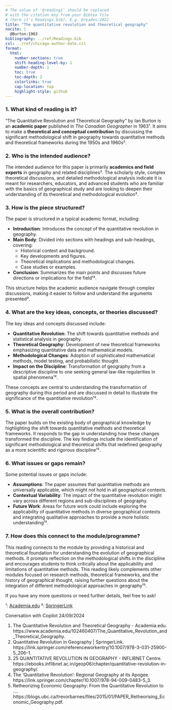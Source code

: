 ---
# The value of '@reading1' should be replaced
# with the citation key from your Bibtex file
# (here it's Readings.bib). E.g. @reades:2022
title: "The quantitative revolution and theoretical geography"
nocite: |
  @Burton:1963
bibliography: ../ref/Readings.bib
csl: ../ref/chicago-author-date.csl
format: 
  html: 
    number-sections: true
    shift-heading-level-by: 1
    number-depth: 1
    toc: true
    toc-depth: 2
    colorlinks: true
    cap-location: top
    highlight-style: github
---

### 1. What kind of reading is it?

"The Quantitative Revolution and Theoretical Geography" by Ian Burton is an **academic paper** published in *The Canadian Geographer* in 1963¹. It aims to make a **theoretical and conceptual contribution** by discussing the significant methodological shift in geography towards quantitative methods and theoretical frameworks during the 1950s and 1960s².

### 2. Who is the intended audience?

The intended audience for this paper is primarily **academics and field experts** in geography and related disciplines². The scholarly style, complex theoretical discussions, and detailed methodological analysis indicate it is meant for researchers, educators, and advanced students who are familiar with the basics of geographical study and are looking to deepen their understanding of its theoretical and methodological evolution².

### 3. How is the piece structured?

The paper is structured in a typical academic format, including:

- **Introduction**: Introduces the concept of the quantitative revolution in geography.
- **Main Body**: Divided into sections with headings and sub-headings, covering:
  - Historical context and background.
  - Key developments and figures.
  - Theoretical implications and methodological changes.
  - Case studies or examples.
- **Conclusion**: Summarizes the main points and discusses future directions or implications for the field¹².

This structure helps the academic audience navigate through complex discussions, making it easier to follow and understand the arguments presented².

### 4. What are the key ideas, concepts, or theories discussed?

The key ideas and concepts discussed include:

- **Quantitative Revolution**: The shift towards quantitative methods and statistical analysis in geography.
- **Theoretical Geography**: Development of new theoretical frameworks emphasizing quantitative data and mathematical models.
- **Methodological Changes**: Adoption of sophisticated mathematical methods, model testing, and probabilistic thought.
- **Impact on the Discipline**: Transformation of geography from a descriptive discipline to one seeking general law-like regularities in spatial phenomena¹².

These concepts are central to understanding the transformation of geography during this period and are discussed in detail to illustrate the significance of the quantitative revolution¹².

### 5. What is the overall contribution?

The paper builds on the existing body of geographical knowledge by highlighting the shift towards quantitative methods and theoretical frameworks. It responds to the gap in understanding how these changes transformed the discipline. The key findings include the identification of significant methodological and theoretical shifts that redefined geography as a more scientific and rigorous discipline¹².

### 6. What issues or gaps remain?

Some potential issues or gaps include:

- **Assumptions**: The paper assumes that quantitative methods are universally applicable, which might not hold in all geographical contexts.
- **Contextual Variability**: The impact of the quantitative revolution might vary across different regions and sub-disciplines of geography.
- **Future Work**: Areas for future work could include exploring the applicability of quantitative methods in diverse geographical contexts and integrating qualitative approaches to provide a more holistic understanding¹².

### 7. How does this connect to the module/programme?

This reading connects to the module by providing a historical and theoretical foundation for understanding the evolution of geographical methods. It prompts reflection on the methodological shifts in the discipline and encourages students to think critically about the applicability and limitations of quantitative methods. This reading likely complements other modules focused on research methods, theoretical frameworks, and the history of geographical thought, raising further questions about the integration of different methodological approaches in geography¹².

If you have any more questions or need further details, feel free to ask!

¹: [Academia.edu](https://www.academia.edu/102460407/The_Quantitative_Revolution_and_Theoretical_Geography)
²: [SpringerLink](https://link.springer.com/referenceworkentry/10.1007/978-3-031-25900-5_206-1)

Conersation with Copilot 24/09/2024

(1) The Quantitative Revolution and Theoretical Geography - Academia.edu. https://www.academia.edu/102460407/The_Quantitative_Revolution_and_Theoretical_Geography.
(2) Quantitative Revolution in Geography | SpringerLink. https://link.springer.com/referenceworkentry/10.1007/978-3-031-25900-5_206-1.
(3) 25 QUANTITATIVE REVOLUTION IN GEOGRAPHY - INFLIBNET Centre. https://ebooks.inflibnet.ac.in/geop06/chapter/quantitative-revolution-in-geography/.
(4) The ‘Quantitative Revolution’: Regional Geography at its Apogee. https://link.springer.com/chapter/10.1007/978-94-009-0483-5_3.
(5) Retheorizing Economic Geography: From the Quantitative Revolution to .... https://blogs.ubc.ca/trevorbarnes/files/2015/01/PAPER_Retheorising_Economic_Geography.pdf.